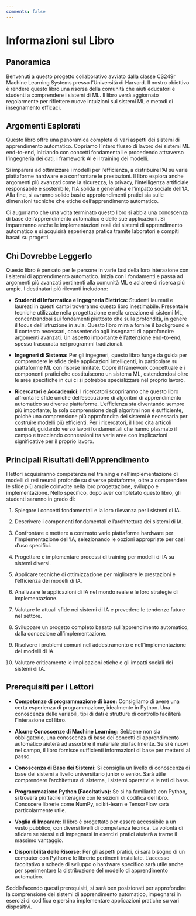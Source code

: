 ```yaml
---
comments: false
---
```


# Informazioni sul Libro {.unnumbered}

## Panoramica

Benvenuti a questo progetto collaborativo avviato dalla classe CS249r Machine Learning Systems presso l'Università di Harvard. Il nostro obiettivo è rendere questo libro una risorsa della comunità che aiuti educatori e studenti a comprendere i sistemi di ML. Il libro verrà aggiornato regolarmente per riflettere nuove intuizioni sui sistemi ML e metodi di insegnamento efficaci.

## Argomenti Esplorati

Questo libro offre una panoramica completa di vari aspetti dei sistemi di apprendimento automatico. Copriamo l'intero flusso di lavoro dei sistemi ML end-to-end, iniziando con concetti fondamentali e procedendo attraverso l'ingegneria dei dati, i framework AI e il training dei modelli.

Si imparerà ad ottimizzare i modelli per l'efficienza, a distribuire l'AI su varie piattaforme hardware e a confrontare le prestazioni. Il libro esplora anche argomenti più avanzati come la sicurezza, la privacy, l'intelligenza artificiale responsabile e sostenibile, l'IA solida e generativa e l'impatto sociale dell'IA. Alla fine, si avranno solide basi e approfondimenti pratici sia sulle dimensioni tecniche che etiche dell'apprendimento automatico.

Ci auguriamo che una volta terminato questo libro si abbia una conoscenza di base dell'apprendimento automatico e delle sue applicazioni. Si impareranno anche le implementazioni reali dei sistemi di apprendimento automatico e si acquisirà esperienza pratica tramite laboratori e compiti basati su progetti.

## Chi Dovrebbe Leggerlo

Questo libro è pensato per le persone in varie fasi della loro interazione con i sistemi di apprendimento automatico. Inizia con i fondamenti e passa ad argomenti più avanzati pertinenti alla comunità ML e ad aree di ricerca più ampie. I destinatari più rilevanti includono:

* **Studenti di Informatica e Ingegneria Elettrica:** Studenti laureati e laureati in questi campi troveranno questo libro inestimabile. Presenta le tecniche utilizzate nella progettazione e nella creazione di sistemi ML, concentrandosi sui fondamenti piuttosto che sulla profondità, in genere il focus dell'istruzione in aula. Questo libro mira a fornire il background e il contesto necessari, consentendo agli insegnanti di approfondire argomenti avanzati. Un aspetto importante è l'attenzione end-to-end, spesso trascurata nei programmi tradizionali.

* **Ingegneri di Sistema:** Per gli ingegneri, questo libro funge da guida per comprendere le sfide delle applicazioni intelligenti, in particolare su piattaforme ML con risorse limitate. Copre il framework concettuale e i componenti pratici che costituiscono un sistema ML, estendendosi oltre le aree specifiche in cui ci si potrebbe specializzare nel proprio lavoro.

* **Ricercatori e Accademici:** I ricercatori scopriranno che questo libro affronta le sfide uniche dell'esecuzione di algoritmi di apprendimento automatico su diverse piattaforme. L'efficienza sta diventando sempre più importante; la sola comprensione degli algoritmi non è sufficiente, poiché una comprensione più approfondita dei sistemi è necessaria per costruire modelli più efficienti. Per i ricercatori, il libro cita articoli seminali, guidando verso lavori fondamentali che hanno plasmato il campo e tracciando connessioni tra varie aree con implicazioni significative per il proprio lavoro.

## Principali Risultati dell'Apprendimento

I lettori acquisiranno competenze nel training e nell'implementazione di modelli di reti neurali profonde su diverse piattaforme, oltre a comprendere le sfide più ampie coinvolte nella loro progettazione, sviluppo e implementazione. Nello specifico, dopo aver completato questo libro, gli studenti saranno in grado di:

1. Spiegare i concetti fondamentali e la loro rilevanza per i sistemi di IA.

2. Descrivere i componenti fondamentali e l'architettura dei sistemi di IA.

3. Confrontare e mettere a contrasto varie piattaforme hardware per l'implementazione dell'IA, selezionando le opzioni appropriate per casi d'uso specifici.

4. Progettare e implementare processi di training per modelli di IA su sistemi diversi.

5. Applicare tecniche di ottimizzazione per migliorare le prestazioni e l'efficienza dei modelli di IA.

6. Analizzare le applicazioni di IA nel mondo reale e le loro strategie di implementazione.

7. Valutare le attuali sfide nei sistemi di IA e prevedere le tendenze future nel settore.

8. Sviluppare un progetto completo basato sull'apprendimento automatico, dalla concezione all'implementazione.

9. Risolvere i problemi comuni nell'addestramento e nell'implementazione dei modelli di IA.

10. Valutare criticamente le implicazioni etiche e gli impatti sociali dei sistemi di IA.

## Prerequisiti per i Lettori

* **Competenze di programmazione di base:** Consigliamo di avere una certa esperienza di programmazione, idealmente in Python. Una conoscenza delle variabili, tipi di dati e strutture di controllo faciliterà l'interazione col libro.

* **Alcune Conoscenze di Machine Learning:** Sebbene non sia obbligatorio, una conoscenza di base dei concetti di apprendimento automatico aiuterà ad assorbire il materiale più facilmente. Se si è nuovi nel campo, il libro fornisce sufficienti informazioni di base per mettersi al passo.

* **Conoscenza di Base dei Sistemi:** Si consiglia un livello di conoscenza di base dei sistemi a livello universitario junior o senior. Sarà utile comprendere l'architettura di sistema, i sistemi operativi e le reti di base.

* **Programmazione Python (Facoltativo):** Se si ha familiarità con Python, si troverà più facile interagire con le sezioni di codifica del libro. Conoscere librerie come NumPy, scikit-learn e TensorFlow sarà particolarmente utile.

* **Voglia di Imparare:** Il libro è progettato per essere accessibile a un vasto pubblico, con diversi livelli di competenza tecnica. La volontà di sfidare se stessi e di impegnarsi in esercizi pratici aiuterà a trarne il massimo vantaggio.

* **Disponibilità delle Risorse:** Per gli aspetti pratici, ci sarà bisogno di un computer con Python e le librerie pertinenti installate. L'accesso facoltativo a schede di sviluppo o hardware specifico sarà utile anche per sperimentare la distribuzione del modello di apprendimento automatico.

Soddisfacendo questi prerequisiti, si sarà ben posizionati per approfondire la comprensione dei sistemi di apprendimento automatico, impegnarsi in esercizi di codifica e persino implementare applicazioni pratiche su vari dispositivi.
